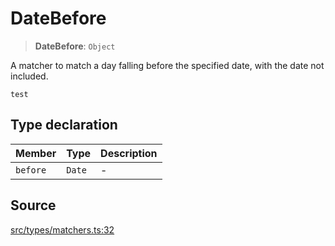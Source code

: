 # DateBefore

<a id="undefined" name="undefined"></a>

> **DateBefore**: `Object`

A matcher to match a day falling before the specified date, with the date not
included.
```tsx
test
```

## Type declaration

| Member | Type | Description |
| :------ | :------ | :------ |
| `before` | `Date` | - |

## Source

[src/types/matchers.ts:32](https://github.com/gpbl/react-day-picker/blob/next/src/types/matchers.ts#L32)
